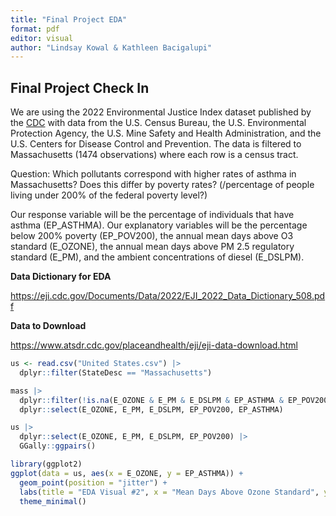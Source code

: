 ```yaml
---
title: "Final Project EDA"
format: pdf
editor: visual
author: "Lindsay Kowal & Kathleen Bacigalupi"
---
```


## Final Project Check In

We are using the 2022 Environmental Justice Index dataset published by the [CDC](https://www.atsdr.cdc.gov/placeandhealth/eji/index.html) with data from the U.S. Census Bureau, the U.S. Environmental Protection Agency, the U.S. Mine Safety and Health Administration, and the U.S. Centers for Disease Control and Prevention. The data is filtered to Massachusetts (1474 observations) where each row is a census tract.

Question: Which pollutants correspond with higher rates of asthma in Massachusetts? Does this differ by poverty rates? (/percentage of people living under 200% of the federal poverty level?) 

Our response variable will be the percentage of individuals that have asthma (EP_ASTHMA). Our explanatory variables will be the percentage below 200% poverty (EP_POV200), the annual mean days above O3 standard (E_OZONE), the annual mean days above PM 2.5 regulatory standard (E_PM), and the ambient concentrations of diesel (E_DSLPM). 

**Data Dictionary for EDA**

<https://eji.cdc.gov/Documents/Data/2022/EJI_2022_Data_Dictionary_508.pdf>

**Data to Download**

<https://www.atsdr.cdc.gov/placeandhealth/eji/eji-data-download.html>

```r
us <- read.csv("United States.csv") |>
  dplyr::filter(StateDesc == "Massachusetts") 

mass |>
  dplyr::filter(!is.na(E_OZONE & E_PM & E_DSLPM & EP_ASTHMA & EP_POV200)) |>
  dplyr::select(E_OZONE, E_PM, E_DSLPM, EP_POV200, EP_ASTHMA)

```

```r
us |>
  dplyr::select(E_OZONE, E_PM, E_DSLPM, EP_POV200) |>
  GGally::ggpairs()
```

```r
library(ggplot2)
ggplot(data = us, aes(x = E_OZONE, y = EP_ASTHMA)) + 
  geom_point(position = "jitter") + 
  labs(title = "EDA Visual #2", x = "Mean Days Above Ozone Standard", y = "Percentage with Asthma") + 
  theme_minimal()
```

### 
